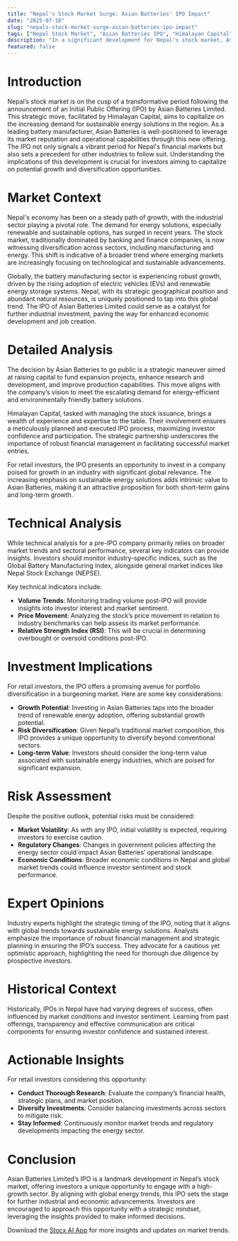 ```yaml
---
title: "Nepal's Stock Market Surge: Asian Batteries' IPO Impact"
date: "2025-07-18"
slug: "nepals-stock-market-surge-asian-batteries-ipo-impact"
tags: ["Nepal Stock Market", "Asian Batteries IPO", "Himalayan Capital", "Battery Manufacturing", "Renewable Energy", "Investment Opportunities", "Sustainable Energy"]
description: "In a significant development for Nepal's stock market, Asian Batteries Limited, a key player in the battery manufacturing sector, has announced plans for an Initial Public Offering (IPO), with Himalayan Capital spearheading the stock issuance and sale management. This collaboration is poised to invigorate Nepal's financial landscape by increasing market liquidity and offering retail investors a fresh opportunity to diversify their portfolios. The IPO marks a pivotal moment as it reflects Nepal's growing industrial base and investor interest in sustainable energy solutions. This analysis explores the broader market implications, investment opportunities, and potential risks of this development, offering insights for both seasoned investors and newcomers. With detailed expert opinions, historical context, and actionable strategies, this comprehensive guide serves as an essential resource for retail investors looking to navigate this promising venture."
featured: false
---
```


# Introduction

Nepal’s stock market is on the cusp of a transformative period following the announcement of an Initial Public Offering (IPO) by Asian Batteries Limited. This strategic move, facilitated by Himalayan Capital, aims to capitalize on the increasing demand for sustainable energy solutions in the region. As a leading battery manufacturer, Asian Batteries is well-positioned to leverage its market reputation and operational capabilities through this new offering. The IPO not only signals a vibrant period for Nepal's financial markets but also sets a precedent for other industries to follow suit. Understanding the implications of this development is crucial for investors aiming to capitalize on potential growth and diversification opportunities.

# Market Context

Nepal's economy has been on a steady path of growth, with the industrial sector playing a pivotal role. The demand for energy solutions, especially renewable and sustainable options, has surged in recent years. The stock market, traditionally dominated by banking and finance companies, is now witnessing diversification across sectors, including manufacturing and energy. This shift is indicative of a broader trend where emerging markets are increasingly focusing on technological and sustainable advancements.

Globally, the battery manufacturing sector is experiencing robust growth, driven by the rising adoption of electric vehicles (EVs) and renewable energy storage systems. Nepal, with its strategic geographical position and abundant natural resources, is uniquely positioned to tap into this global trend. The IPO of Asian Batteries Limited could serve as a catalyst for further industrial investment, paving the way for enhanced economic development and job creation.

# Detailed Analysis

The decision by Asian Batteries to go public is a strategic maneuver aimed at raising capital to fund expansion projects, enhance research and development, and improve production capabilities. This move aligns with the company’s vision to meet the escalating demand for energy-efficient and environmentally friendly battery solutions.

Himalayan Capital, tasked with managing the stock issuance, brings a wealth of experience and expertise to the table. Their involvement ensures a meticulously planned and executed IPO process, maximizing investor confidence and participation. The strategic partnership underscores the importance of robust financial management in facilitating successful market entries.

For retail investors, the IPO presents an opportunity to invest in a company poised for growth in an industry with significant global relevance. The increasing emphasis on sustainable energy solutions adds intrinsic value to Asian Batteries, making it an attractive proposition for both short-term gains and long-term growth.

# Technical Analysis

While technical analysis for a pre-IPO company primarily relies on broader market trends and sectoral performance, several key indicators can provide insights. Investors should monitor industry-specific indices, such as the Global Battery Manufacturing Index, alongside general market indices like Nepal Stock Exchange (NEPSE).

Key technical indicators include:
- **Volume Trends**: Monitoring trading volume post-IPO will provide insights into investor interest and market sentiment.
- **Price Movement**: Analyzing the stock’s price movement in relation to industry benchmarks can help assess its market performance.
- **Relative Strength Index (RSI)**: This will be crucial in determining overbought or oversold conditions post-IPO.

# Investment Implications

For retail investors, the IPO offers a promising avenue for portfolio diversification in a burgeoning market. Here are some key considerations:

- **Growth Potential**: Investing in Asian Batteries taps into the broader trend of renewable energy adoption, offering substantial growth potential.
- **Risk Diversification**: Given Nepal’s traditional market composition, this IPO provides a unique opportunity to diversify beyond conventional sectors.
- **Long-term Value**: Investors should consider the long-term value associated with sustainable energy industries, which are poised for significant expansion.

# Risk Assessment

Despite the positive outlook, potential risks must be considered:
- **Market Volatility**: As with any IPO, initial volatility is expected, requiring investors to exercise caution.
- **Regulatory Changes**: Changes in government policies affecting the energy sector could impact Asian Batteries’ operational landscape.
- **Economic Conditions**: Broader economic conditions in Nepal and global market trends could influence investor sentiment and stock performance.

# Expert Opinions

Industry experts highlight the strategic timing of the IPO, noting that it aligns with global trends towards sustainable energy solutions. Analysts emphasize the importance of robust financial management and strategic planning in ensuring the IPO’s success. They advocate for a cautious yet optimistic approach, highlighting the need for thorough due diligence by prospective investors.

# Historical Context

Historically, IPOs in Nepal have had varying degrees of success, often influenced by market conditions and investor sentiment. Learning from past offerings, transparency and effective communication are critical components for ensuring investor confidence and sustained interest.

# Actionable Insights

For retail investors considering this opportunity:
- **Conduct Thorough Research**: Evaluate the company’s financial health, strategic plans, and market position.
- **Diversify Investments**: Consider balancing investments across sectors to mitigate risk.
- **Stay Informed**: Continuously monitor market trends and regulatory developments impacting the energy sector.

# Conclusion

Asian Batteries Limited’s IPO is a landmark development in Nepal’s stock market, offering investors a unique opportunity to engage with a high-growth sector. By aligning with global energy trends, this IPO sets the stage for further industrial and economic advancements. Investors are encouraged to approach this opportunity with a strategic mindset, leveraging the insights provided to make informed decisions.

Download the [Stocx AI App](https://stocx.co) for more insights and updates on market trends.
